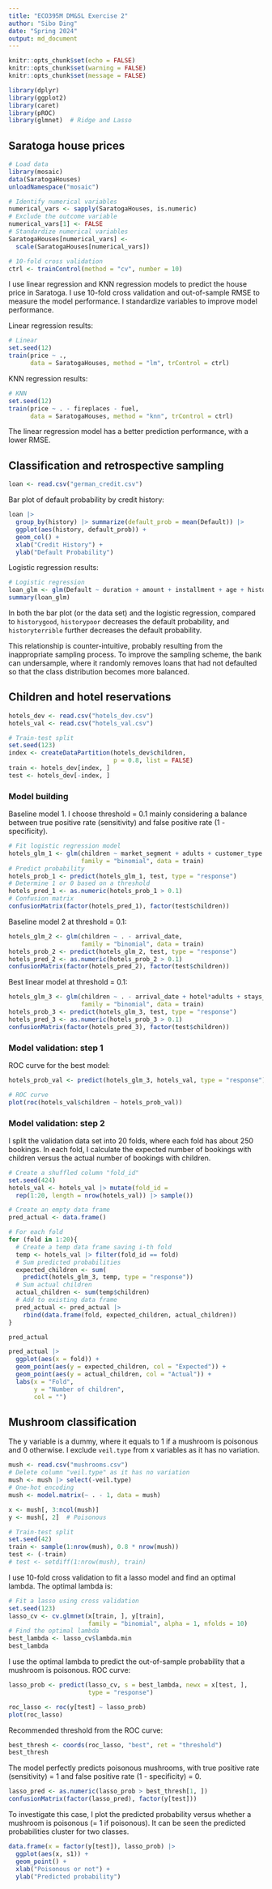 ```yaml
---
title: "ECO395M DM&SL Exercise 2"
author: "Sibo Ding"
date: "Spring 2024"
output: md_document
---
```


```r
knitr::opts_chunk$set(echo = FALSE)
knitr::opts_chunk$set(warning = FALSE)
knitr::opts_chunk$set(message = FALSE)

library(dplyr)
library(ggplot2)
library(caret)
library(pROC)
library(glmnet)  # Ridge and Lasso
```

## Saratoga house prices
```r
# Load data
library(mosaic)
data(SaratogaHouses)
unloadNamespace("mosaic")

# Identify numerical variables
numerical_vars <- sapply(SaratogaHouses, is.numeric)
# Exclude the outcome variable
numerical_vars[1] <- FALSE
# Standardize numerical variables
SaratogaHouses[numerical_vars] <- 
  scale(SaratogaHouses[numerical_vars])

# 10-fold cross validation
ctrl <- trainControl(method = "cv", number = 10)
```

I use linear regression and KNN regression models to predict the house price in Saratoga. I use 10-fold cross validation and out-of-sample RMSE to measure the model performance. I standardize variables to improve model performance.  

Linear regression results:
```r
# Linear
set.seed(12)
train(price ~ ., 
      data = SaratogaHouses, method = "lm", trControl = ctrl)
```

KNN regression results:
```r
# KNN
set.seed(12)
train(price ~ . - fireplaces - fuel,
      data = SaratogaHouses, method = "knn", trControl = ctrl)
```

The linear regression model has a better prediction performance, with a lower RMSE.

## Classification and retrospective sampling
```r
loan <- read.csv("german_credit.csv")
```

Bar plot of default probability by credit history:  
```r
loan |>
  group_by(history) |> summarize(default_prob = mean(Default)) |>
  ggplot(aes(history, default_prob)) +
  geom_col() + 
  xlab("Credit History") +
  ylab("Default Probability")
```

Logistic regression results:  
```r
# Logistic regression
loan_glm <- glm(Default ~ duration + amount + installment + age + history + purpose + foreign, family = "binomial", data = loan)
summary(loan_glm)
```

In both the bar plot (or the data set) and the logistic regression, compared to `historygood`, `historypoor` decreases the default probability, and `historyterrible` further decreases the default probability.  

This relationship is counter-intuitive, probably resulting from the inappropriate sampling process. To improve the sampling scheme, the bank can undersample, where it randomly removes loans that had not defaulted so that the class distribution becomes more balanced.

## Children and hotel reservations
```r
hotels_dev <- read.csv("hotels_dev.csv")
hotels_val <- read.csv("hotels_val.csv")

# Train-test split
set.seed(123)
index <- createDataPartition(hotels_dev$children,
                             p = 0.8, list = FALSE)
train <- hotels_dev[index, ]
test <- hotels_dev[-index, ]
```

### Model building
Baseline model 1. I choose threshold = 0.1 mainly considering a balance between true positive rate (sensitivity) and false positive rate (1 - specificity).
```r
# Fit logistic regression model
hotels_glm_1 <- glm(children ~ market_segment + adults + customer_type + is_repeated_guest,
                    family = "binomial", data = train)
# Predict probability
hotels_prob_1 <- predict(hotels_glm_1, test, type = "response")
# Determine 1 or 0 based on a threshold
hotels_pred_1 <- as.numeric(hotels_prob_1 > 0.1)
# Confusion matrix
confusionMatrix(factor(hotels_pred_1), factor(test$children))
```

Baseline model 2 at threshold = 0.1:
```r
hotels_glm_2 <- glm(children ~ . - arrival_date,
                    family = "binomial", data = train)
hotels_prob_2 <- predict(hotels_glm_2, test, type = "response")
hotels_pred_2 <- as.numeric(hotels_prob_2 > 0.1)
confusionMatrix(factor(hotels_pred_2), factor(test$children))
```

Best linear model at threshold = 0.1:
```r
hotels_glm_3 <- glm(children ~ . - arrival_date + hotel*adults + stays_in_week_nights*adults + is_repeated_guest*market_segment + is_repeated_guest*reserved_room_type,
                    family = "binomial", data = train)
hotels_prob_3 <- predict(hotels_glm_3, test, type = "response")
hotels_pred_3 <- as.numeric(hotels_prob_3 > 0.1)
confusionMatrix(factor(hotels_pred_3), factor(test$children))
```

### Model validation: step 1
ROC curve for the best model:  
```r
hotels_prob_val <- predict(hotels_glm_3, hotels_val, type = "response")

# ROC curve
plot(roc(hotels_val$children ~ hotels_prob_val))
```

### Model validation: step 2
I split the validation data set into 20 folds, where each fold has about 250 bookings. In each fold, I calculate the expected number of bookings with children versus the actual number of bookings with children.  
```r
# Create a shuffled column "fold_id"
set.seed(424)
hotels_val <- hotels_val |> mutate(fold_id =
  rep(1:20, length = nrow(hotels_val)) |> sample())

# Create an empty data frame
pred_actual <- data.frame()

# For each fold
for (fold in 1:20){
  # Create a temp data frame saving i-th fold
  temp <- hotels_val |> filter(fold_id == fold)
  # Sum predicted probabilities
  expected_children <- sum(
    predict(hotels_glm_3, temp, type = "response"))
  # Sum actual children
  actual_children <- sum(temp$children)
  # Add to existing data frame
  pred_actual <- pred_actual |>
    rbind(data.frame(fold, expected_children, actual_children))
}

pred_actual

pred_actual |>
  ggplot(aes(x = fold)) +
  geom_point(aes(y = expected_children, col = "Expected")) +
  geom_point(aes(y = actual_children, col = "Actual")) +
  labs(x = "Fold",
       y = "Number of children",
       col = "")
```

## Mushroom classification
The y variable is a dummy, where it equals to 1 if a mushroom is poisonous and 0 otherwise. I exclude `veil.type` from x variables as it has no variation.  
```r
mush <- read.csv("mushrooms.csv")
# Delete column "veil.type" as it has no variation
mush <- mush |> select(-veil.type)
# One-hot encoding
mush <- model.matrix(~ . - 1, data = mush)

x <- mush[, 3:ncol(mush)]
y <- mush[, 2]  # Poisonous

# Train-test split
set.seed(42)
train <- sample(1:nrow(mush), 0.8 * nrow(mush))
test <- (-train)
# test <- setdiff(1:nrow(mush), train)
```

I use 10-fold cross validation to fit a lasso model and find an optimal lambda. The optimal lambda is:
```r
# Fit a lasso using cross validation
set.seed(123)
lasso_cv <- cv.glmnet(x[train, ], y[train],
                      family = "binomial", alpha = 1, nfolds = 10)
# Find the optimal lambda
best_lambda <- lasso_cv$lambda.min
best_lambda
```

I use the optimal lambda to predict the out-of-sample probability that a mushroom is poisonous. ROC curve:  
```r
lasso_prob <- predict(lasso_cv, s = best_lambda, newx = x[test, ],
                      type = "response")

roc_lasso <- roc(y[test] ~ lasso_prob)
plot(roc_lasso)
```

Recommended threshold from the ROC curve:
```r
best_thresh <- coords(roc_lasso, "best", ret = "threshold")
best_thresh
```

The model perfectly predicts poisonous mushrooms, with true positive rate (sensitivity) = 1 and false positive rate (1 - specificity) = 0.
```r
lasso_pred <- as.numeric(lasso_prob > best_thresh[1, ])
confusionMatrix(factor(lasso_pred), factor(y[test]))
```

To investigate this case, I plot the predicted probability versus whether a mushroom is poisonous (= 1 if poisonous). It can be seen the predicted probabilities cluster for two classes.  
```r
data.frame(x = factor(y[test]), lasso_prob) |>
  ggplot(aes(x, s1)) +
  geom_point() +
  xlab("Poisonous or not") +
  ylab("Predicted probability")
```

